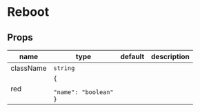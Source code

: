 
# Reboot

## Props

|name|type|default|description|
|----|----|-------|-----------|
|className|`string`|||
|red|<code>&#123;<br/><span className="default-prop-spacer"></span><span className="default-prop-spacer"></span><span className="default-prop-spacer"></span> "name": "boolean"<br />&#125;</code>|||



